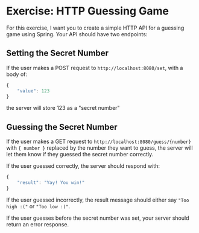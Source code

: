 
# Exercise: HTTP Guessing Game

For this exercise, I want you to create a simple HTTP API for a guessing game using Spring. Your API should have two endpoints:

## Setting the Secret Number

If the user makes a POST request to `http://localhost:8080/set`, with a body of:
```javascript
{
    "value": 123
}
```
the server will store 123 as a "secret number"

## Guessing the Secret Number

If the user makes a GET request to `http://localhost:8080/guess/{number}` with `{ number }` replaced by the number they want to guess, the server will let them know if they guessed the secret number correctly.

If the user guessed correctly, the server should respond with:

```javascript
{
    "result": "Yay! You win!"
}
```

If the user guessed incorrectly, the result message should either say `"Too high :("` or `"Too low :("`.

If the user guesses before the secret number was set, your server should return an error response.
